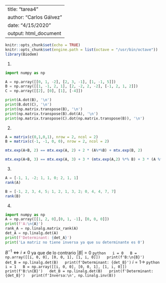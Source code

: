   ---
  title: "tarea4"
  author: "Carlos Gálvez"
  date: "4/15/2020"
  output: html_document
  ---
  
  ```r
  knitr::opts_chunk$set(echo = TRUE)
  knitr::opts_chunk$set(engine.path = list(octave = "/usr/bin/octave"))
  library(Biodem)
  
  ```
  
  
  1.
  ```python
  import numpy as np
  
  A = np.array([[0, 1, -2], [2, 3, -1], [1, -1, 5]])
  B = np.array([[1, -1, 2, 1], [2, -2, 2, -2], [-1, 2, 1, 2]])
  C = np.array([[2], [0], [1], [-4]])
  
  print(A.dot(B), '\n')
  print(B.dot(C), '\n')
  print(np.matrix.transpose(B), '\n')
  print(np.matrix.transpose(B).dot(A), '\n')
  print(np.matrix.transpose(C).dot(np.matrix.transpose(B)), '\n')
  ```
  
  2.
  
  ```r
  A = matrix(c(0,1,0,1), nrow = 2, ncol = 2)
  B = matrix(c(-1, -1, 0, 0), nrow = 2, ncol = 2)
  
  mtx.exp(A+B, 2) == mtx.exp(A, 2) + 2 * (A%*%B) + mtx.exp(B, 2)
  
  mtx.exp(A+B, 3) == mtx.exp(A, 3) + 3 * (mtx.exp(A,2) %*% B) + 3 * (A %*% mtx.exp(B, 2)) + mtx.exp(B, 3)
  ```
  
  3.
  
  ```octave
  A = [-1, 1, -2; 1, 1, 0; 2, 1, 1]
  rank(A)
  
  B = [-1, 2, 3, 4, 5; 1, 2, 1, 3, 2; 0, 4, 4, 7, 7]
  rank(B)
  ```
  4.
  ```python
  import numpy as np
  A = np.array([[1, 2, 0],[0, 1, -1], [0, 0, 0]])
  print(f'A:\n{A}')
  rank_A = np.linalg.matrix_rank(A)
  det_A = np.linalg.det(A)
  print(f'Determinant: {det_A}')
  print('La matriz no tiene inversa ya que su determinante es 0')
  ```
  
  $B^{-1} \Longleftrightarrow i \ne 0$ ya que de lo contrario $|B| = 0$
  ```python
  i = 0
  B = np.array([[i, 0, 0], [0, 0, 1], [1, i, 0]])
  print(f'B:\n{B}')
  det_B = np.linalg.det(B)
  print(f'Determinant: {det_B}')
  ```
  $i=1 \rightarrow$ 
  ```python
  i = 1
  B = np.array([[i, 0, 0], [0, 0, 1], [1, i, 0]])
  print(f'B:\n{B}')
  det_B = np.linalg.det(B)
  print(f'Determinant: {det_B}')
  print(f'Inversa:\n', np.linalg.inv(B))
  ```
  
